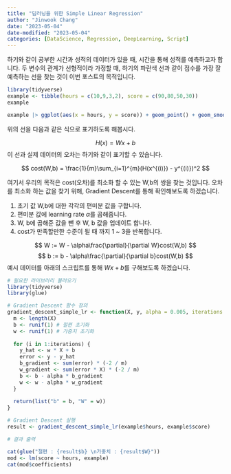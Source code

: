 ```yaml
---
title: "딥러닝을 위한 Simple Linear Regression"
author: "Jinwook Chang"
date: "2023-05-04"
date-modified: "2023-05-04"
categories: [DataScience, Regression, DeepLearning, Script]
---
```


하기와 같이 공부한 시간과 성적의 데이터가 있을 때, 시간을 통해 성적를 예측하고자 합니다. 두 변수의 관계가 선형적이라 가정할 때, 하기의 파란색 선과 같이 점수를 가장 잘 예측하는 선을 찾는 것이 이번 포스트의 목적입니다.

```r
library(tidyverse)
example <- tibble(hours = c(10,9,3,2), score = c(90,80,50,30))
example
```

```r
example |> ggplot(aes(x = hours, y = score)) + geom_point() + geom_smooth(method = "lm", se = FALSE)
```

위의 선을 다음과 같은 식으로 표기하도록 해봅시다.

$$ H(x) = Wx + b $$ 이 선과 실제 데이터의 오차는 하기와 같이 표기할 수 있습니다.

$$ cost(W,b) = \frac{1}{m}\sum_{i=1}^{m}(H(x^{(i)}) - y^{(i)})^2 $$

여기서 우리의 목적은 cost(오차)를 최소화 할 수 있는 W,b의 쌍을 찾는 것입니다. 오차를 최소화 하는 값을 찾기 위해, Gradient Descent를 통해 확인해보도록 하겠습니다.

1.  초기 값 W,b에 대한 각각의 편미분 값을 구합니다.
2.  편미분 값에 learning rate $\alpha$를 곱해줍니다.
3.  W, b에 곱해준 값을 뺀 후 W, b 값을 업데이트 합니다.
4.  cost가 만족할만한 수준이 될 때 까지 1 \~ 3을 반복합니다.

$$ W := W - \alpha\frac{\partial}{\partial W}cost(W,b) $$ $$ b := b - \alpha\frac{\partial}{\partial b}cost(W,b) $$ 예시 데이터를 아래의 스크립트를 통해 $Wx + b$를 구해보도록 하겠습니다.

```r
# 필요한 라이브러리 불러오기
library(tidyverse)
library(glue)

# Gradient Descent 함수 정의
gradient_descent_simple_lr <- function(X, y, alpha = 0.005, iterations = 3000) {
  m <- length(X)
  b <- runif(1) # 절편 초기화
  w <- runif(1) # 가중치 초기화
  
  for (i in 1:iterations) {
    y_hat <- w * X + b
    error <- y - y_hat
    b_gradient <- sum(error) * (-2 / m)
    w_gradient <- sum(error * X) * (-2 / m)
    b <- b - alpha * b_gradient
    w <- w - alpha * w_gradient
  }
  
  return(list("b" = b, "W" = w))
}

# Gradient Descent 실행
result <- gradient_descent_simple_lr(example$hours, example$score)

# 결과 출력

cat(glue("절편 : {result$b} \n가중치 : {result$W}"))
mod <- lm(score ~ hours, example)
cat(mod$coefficients)
```
